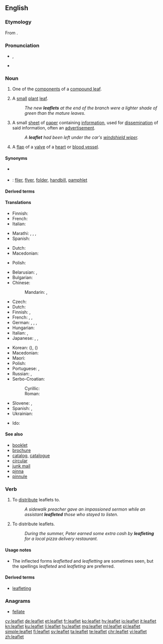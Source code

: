 ==English==

===Etymology===
From {{suffix|leaf|let|lang=en}}.

===Pronunciation===
* {{enPR|lēfʹlĭt}}, {{IPA|/ˈliːflɪt/|lang=en}}
* {{audio|en-us-leaflet.ogg|Audio (US)|lang=en}}

===Noun===
{{wikipedia}}
{{en-noun}}

# {{label|en|botany}} One of the [[component]]s of a [[compound leaf]].
# {{label|en|botany}} A [[small]] [[plant]] [[leaf]].
#: ''The new '''leaflets''' at the end of the branch were a lighter shade of green than the mature leaves.''
# A small [[sheet]] of [[paper]] containing [[information]], used for [[dissemination]] of said information, often an [[advertisement]].
#: ''A '''leaflet''' had been left under the car's [[windshield wiper]].''
# {{label|en|anatomy}} A [[flap]] of a [[valve]] of a [[heart]] or [[blood vessel]].

====Synonyms====
* {{sense|small leaf}} {{l/en|leafling}}
* {{qualifier|small sheet of paper containing information}}: [[flier]], [[flyer]], [[folder]], [[handbill]], [[pamphlet]]

====Derived terms====
{{der3|[[bi-leaflet valve]], [[bileaflet valve]]
|[[leaflet drop]]
|[[leafleteer]]
|[[leaflet propaganda]]
|[[leaflet raid]]
|[[Lillehei-Kalke bileaflet prosthesis]]
|[[leaflet shell]]
|[[patient information leaflet]]<!--abbreviation: PIL-->
|[[prolapsing mitral leaflet syndrome]]}}

====Translations====
{{trans-top|component of a compound leaf}}
* Finnish: {{t+|fi|lehdykkä}}
* French: {{t+|fr|foliole|f}}
* Italian: {{t|it|fogliolina|f}}
{{trans-mid}}
* Marathi: {{t|mr|पर्णिका|sc=Deva}}, {{t|mr|उपपर्ण|sc=Deva}}, {{t|mr|पर्णक|sc=Deva}}, {{t|mr|पत्रक|sc=Deva}}
* Spanish: {{t+|es|folíolo|m}}
{{trans-bottom}}

{{trans-top|small plant leaf}}
* Dutch: {{t+|nl|blaadje|n}}
* Macedonian: {{t|mk|листенце|n}}
{{trans-mid}}
* Polish: {{t+|pl|listek|m}}
{{trans-bottom}}

{{trans-top|small piece of paper with information}}
* Belarusian: {{t|be|лісто́ўка|f}}, {{t|be|ўлётка|f}}
* Bulgarian: {{t+|bg|листо́вка|f}}
* Chinese:
*: Mandarin: {{t+|cmn|傳單|sc=Hani}}, {{t|cmn|传单|tr=chuándān|sc=Hani}}
* Czech: {{t|cs|leták|m}}
* Dutch: {{t+|nl|folder|m}}
* Finnish: {{t|fi|esite}}, {{t|fi|lentolehtinen}}
* French: {{t+|fr|tract}}, {{t+|fr|prospectus}}, {{t+|fr|dépliant|m}}
* German: {{t+|de|Faltblatt|n}}, {{t+|de|Broschüre|f}}, {{t|de|Faltprospekt|n}}, {{t+|de|Flugblatt|n}}
* Hungarian: {{t|hu|szórólap}}
* Italian: {{t|it|dépliant|m}}, {{t+|it|volantino|m}}
* Japanese: {{t|ja|散らし|tr=ちらし, chirashi|sc=Jpan}}, {{t|ja|チラシ|tr=chirashi|sc=Jpan}}, {{t|ja|リーフレット|tr=rīfuretto|sc=Jpan}}
{{trans-mid}}
* Korean: {{t|ko|전단지|sc=Kore}} ({{t|ko|傳單紙|sc=Kore}}), {{t+|ko|전단|sc=Kore}} ({{t+|ko|傳單|sc=Kore}})
* Macedonian: {{t|mk|леток|m}}
* Maori: {{t|mi|mātārere}}
* Polish: {{t+|pl|ulotka|f}}
* Portuguese: {{t+|pt|folder|m}}, {{t+|pt|panfleto|m}}
* Russian: {{t+|ru|листо́вка|f}}, {{t|ru|фла́ер|m}} {{qualifier|flyer}}
* Serbo-Croatian:
*: Cyrillic: {{t|sh|летак|m}}
*: Roman: {{t+|sh|letak|m}}
* Slovene: {{t|sl|brošura|f}}, {{t|sl|prospekt|m}}
* Spanish: {{t+|es|folleto|m}}, {{t+|es|panfleto}}
* Ukrainian: {{t|uk|листі́вка|f}}
{{trans-bottom}}

{{trans-top|flap of a valve of a heart or blood vessel}}
{{trans-mid}}
{{trans-bottom}}

{{ttbc-top}}
* Ido: {{t+check|io|folieto}}
{{trans-mid}}
{{trans-bottom}}

====See also====
* [[booklet]]
* [[brochure]]
* [[catalog]], [[catalogue]]
* [[circular]]
* [[junk mail]]
* [[pinna]]
* [[pinnule]]

===Verb===
{{en-verb|leaflets|leafleting|pres_ptc2=leafletting|leafleted|past2=leafletted}}

# {{context|transitive|lang=en}} To [[distribute]] leaflets to.
#: ''A sidewalk preacher gave an impassioned sermon while an assistant '''leafleted''' those who stayed to listen.''
# {{context|intransitive|lang=en}} To distribute leaflets.
#: ''During the summer, Peter earned some extra cash by '''leafleting''' for a local pizza delivery restaurant.''

====Usage notes====
* The inflected forms ''leafletted'' and ''leafletting'' are sometimes seen, but the spellings ''leafleted'' and ''leafleting'' are preferred.

====Derived terms====
* [[leafleting]]<!--noun-->

===Anagrams===
* [[fellate#English|fellate]]

[[cy:leaflet]]
[[de:leaflet]]
[[et:leaflet]]
[[fr:leaflet]]
[[ko:leaflet]]
[[hy:leaflet]]
[[io:leaflet]]
[[it:leaflet]]
[[kn:leaflet]]
[[ku:leaflet]]
[[li:leaflet]]
[[hu:leaflet]]
[[mg:leaflet]]
[[ml:leaflet]]
[[pl:leaflet]]
[[simple:leaflet]]
[[fi:leaflet]]
[[sv:leaflet]]
[[ta:leaflet]]
[[te:leaflet]]
[[chr:leaflet]]
[[vi:leaflet]]
[[zh:leaflet]]